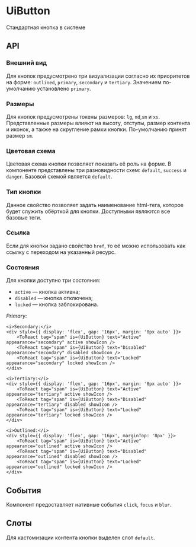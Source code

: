
# UiButton

Стандартная кнопка в системе

## API

### Внешний вид

Для кнопок предусмотрено три визуализации согласно их приоритетов на форме: `outlined`, `primary`, `secondary` и
`tertiary`. Значением по-умолчанию установлено `primary`.

<div style={{ display: 'flex', gap: '16px' }}>
  <ToReact tag="span" is={UiButton} text="Primary" appearance="primary" showIcon />
  <ToReact tag="span" is={UiButton} text="Secondary" appearance="secondary" showIcon />
  <ToReact tag="span" is={UiButton} text="Tertiary" appearance="tertiary" showIcon />
  <ToReact tag="span" is={UiButton} text="Outlined" appearance="outlined" showIcon />
</div>


### Размеры

Для кнопок предусмотрены токены размеров: `lg`, `md`,`sm` и `xs`. Представленные размеры влияют
на высоту, отступы, размер контента и иконок, а также на скругление рамки кнопки. По-умолчанию принят размер `sm`.

<div style={{ display: 'flex', alignItems: 'center', gap: '16px' }}>
    <ToReact tag="span" is={UiButton} text="LG" appearance="secondary" size="lg" showIcon />
    <ToReact tag="span" is={UiButton} text="MD" appearance="secondary" size="md" showIcon />
    <ToReact tag="span" is={UiButton} text="SM" appearance="secondary" showIcon />
    <ToReact tag="span" is={UiButton} text="XS" appearance="secondary" size="xs" showIcon />
</div>


### Цветовая схема

Цветовая схема кнопки позволяет показать её роль на форме. В компоненте представлены три разновидности схем: `default`,
`success` и `danger`. Базовой схемой является `default`.

<div style={{ display: 'flex', gap: '16px' }}>
    <ToReact tag="span" is={UiButton} text="Default" />
    <ToReact tag="span" is={UiButton} text="Success" variant="success"/>
    <ToReact tag="span" is={UiButton} text="Danger" variant="danger" />
</div>


### Тип кнопки

Данное свойство позволяет задать наименование html-тега, которое будет служить обёрткой для кнопки. Доступными
являются все базовые теги.


### Ссылка

Если для кнопки задано свойство `href`, то её можно использовать как ссылку с переходом на указанный ресурс.


### Состояния

Для кнопки доступно три состояния:
* `active` — кнопка активна;
* `disabled` — кнопка отключена;
* `locked` — кнопка заблокирована.

<div>
    <i>Primary:</i>
    <div style={{ display: 'flex', gap: '16px', margin: '8px auto' }}>
        <ToReact tag="span" is={UiButton} text="Active" active showIcon />
        <ToReact tag="span" is={UiButton} text="Disabled" disabled showIcon />
        <ToReact tag="span" is={UiButton} text="Locked" locked showIcon />
    </div>

    <i>Secondary:</i>
    <div style={{ display: 'flex', gap: '16px', margin: '8px auto' }}>
        <ToReact tag="span" is={UiButton} text="Active" appearance="secondary" active showIcon />
        <ToReact tag="span" is={UiButton} text="Disabled" appearance="secondary" disabled showIcon />
        <ToReact tag="span" is={UiButton} text="Locked" appearance="secondary" locked showIcon />
    </div>

    <i>Tertiary:</i>
    <div style={{ display: 'flex', gap: '16px', margin: '8px auto' }}>
        <ToReact tag="span" is={UiButton} text="Active" appearance="tertiary" active showIcon />
        <ToReact tag="span" is={UiButton} text="Disabled" appearance="tertiary" disabled showIcon />
        <ToReact tag="span" is={UiButton} text="Locked" appearance="tertiary" locked showIcon />
    </div>

    <i>Outlined:</i>
    <div style={{ display: 'flex', gap: '16px', marginTop: '8px' }}>
        <ToReact tag="span" is={UiButton} text="Active" appearance="outlined" active showIcon />
        <ToReact tag="span" is={UiButton} text="Disabled" appearance="outlined" disabled showIcon />
        <ToReact tag="span" is={UiButton} text="Locked" appearance="outlined" locked showIcon />
    </div>
</div>


## События

Компонент предоставляет нативные события `click`, `focus` и `blur`.


## Слоты

Для кастомизации контента кнопки выделен слот `default`.
